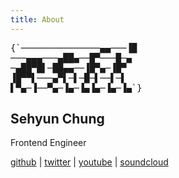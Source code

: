 ```yaml
---
title: About
---
```


<pre role="none" style={{ maxWidth: "45ch" }}>{`───────────────▄▄───▐█
───▄▄▄───▄██▄──█▀───█─▄
─▄██▀█▌─██▄▄──▐█▀▄─▐█▀     
▐█▀▀▌───▄▀▌─▌─█─▌──▌─▌
▌▀▄─▐──▀▄─▐▄─▐▄▐▄─▐▄─▐▄`}</pre>

## Sehyun Chung

Frontend Engineer

[github](https://github.com/sehyunchung) |
[twitter](https://twitter.com/sehyun_chung) |
[youtube](https://www.youtube.com/@sehyunchungdotdev) |
[soundcloud](https://soundcloud.com/cong_vu)
